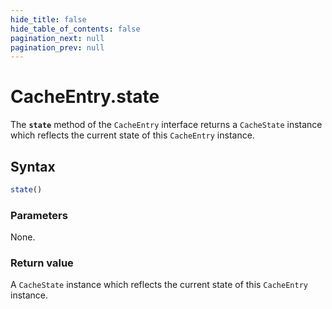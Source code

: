 ```yaml
---
hide_title: false
hide_table_of_contents: false
pagination_next: null
pagination_prev: null
---
```

# CacheEntry.state

The **`state`** method of the `CacheEntry` interface returns a `CacheState` instance which reflects the current state of this `CacheEntry` instance.

## Syntax

```js
state()
```

### Parameters

None.

### Return value

A `CacheState` instance which reflects the current state of this `CacheEntry` instance.
